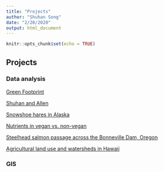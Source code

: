 ```yaml
---
title: "Projects"
author: "Shuhan Song"
date: "2/20/2020"
output: html_document
---
```


```r
knitr::opts_chunk$set(echo = TRUE)
```

## Projects

### Data analysis

[Green Footprint](https://ruoyuwang.shinyapps.io/GreenFootprint/)

[Shuhan and Allen]()

[Snowshoe hares in Alaska](https://shuhanstack.github.io/songweb/snowshoe)

[Nutrients in vegan vs. non-vegan](https://shuhanstack.github.io/songweb/nutrient)

[Steelhead salmon passage across the Bonneville Dam, Oregon](https://shuhanstack.github.io/songweb/steelhead_salmon_migration)

[Agricultural land use and watersheds in Hawaii](https://shuhanstack.github.io/songweb/map_hawaii)


### GIS